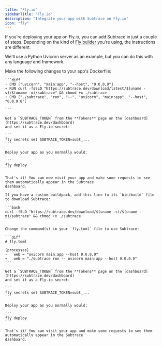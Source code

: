 ```yaml
---
title: "Fly.io"
sidebarTitle: "Fly.io"
description: "Integrate your app with Subtrace on Fly.io"
icon: "fly"
---
```


If you're deploying your app on Fly.io, you can add Subtrace in just a couple of steps.
Depending on the kind of [Fly builder](https://fly.io/docs/reference/builders) you're using,
the instructions are different.

We'll use a Python Uvicorn server as an example, but you can do this with any language and framework.

<Tabs>
  <Tab title="Dockerfile">
    Make the following changes to your app's Dockerfile:

    ```diff
    - CMD ["uvicorn", "main:app", "--host", "0.0.0.0"]
    + RUN curl -fsSLO "https://subtrace.dev/download/latest/$(uname -s)/$(uname -m)/subtrace" && chmod +x ./subtrace
    + CMD ["./subtrace", "run", "--", "uvicorn", "main:app", "--host", "0.0.0.0"]

    ```

    Get a `SUBTRACE_TOKEN` from the **Tokens** page on the [dashboard](https://subtrace.dev/dashboard)
    and set it as a Fly.io secret:

    ```
    fly secrets set SUBTRACE_TOKEN=subt_...
    ```

    Deploy your app as you normally would:

    ```
    fly deploy
    ```

    That's it! You can now visit your app and make some requests to see them automatically appear in the Subtrace
    dashboard.

  </Tab>
  <Tab title="Buildpacks">

    If you have a custom buildpack, add this line to its `bin/build` file to download Subtrace:

    ```bash
    curl -fSLO "https://subtrace.dev/download/$(uname -s)/$(uname -m)/subtrace" && chmod +x ./subtrace
    ```

    Change the command(s) in your `fly.toml` file to use Subtrace:

    ```diff
    # fly.toml

    [processes]
    -   web = "uvicorn main:app --host 0.0.0.0"
    +   web = "./subtrace run -- uvicorn main:app --host 0.0.0.0"
    ```

    Get a `SUBTRACE_TOKEN` from the **Tokens** page on the [dashboard](https://subtrace.dev/dashboard)
    and set it as a Fly.io secret:

    ```
    fly secrets set SUBTRACE_TOKEN=subt_...
    ```

    Deploy your app as you normally would:

    ```
    fly deploy
    ```

    That's it! You can visit your app and make some requests to see them automatically appear in the Subtrace
    dashboard.

  </Tab>
</Tabs>
